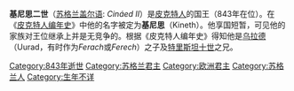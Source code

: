 {{expand|time=2015-02-19T03:58:22+00:00}}
{{unreferenced|time=2014-01-05T12:28:15+00:00}}
{{Infobox monarch
| name            =基尼思二世
| title           =[[皮克特人国王列表|皮克特人的国王]]
| reign           =843年
| predecessor     =[[布鲁德六世|布鲁德六世]]
| successor       =[[布鲁德七世|布鲁德七世]]
| father          =[[乌拉德|乌拉德]]
|}}

'''基尼思二世'''（[[苏格兰盖尔语|苏格兰盖尔语]]: ''Cináed II''）是[[皮克特人|皮克特人]]的国王（843年在位）。在《[[皮克特人编年史|皮克特人编年史]]》中他的名字被定为'''基尼思'''（Kineth）。他享国短暂，可见他的家族对王位继承上并是无竞争的。根据《皮克特人编年史》得知他是[[乌拉德|乌拉德]]（Uurad，有时作为''Ferach''或''Ferech''）之子及[[特里斯坦十世|特里斯坦十世]]之兄。

{{S-start}}
{{s-reg}}
{{s-bef|before=[[布鲁德六世|布鲁德六世]]}}
{{s-ttl|title=[[皮克特人国王列表|皮克特人的国王]]|years=843年}}
{{s-aft|after=[[布鲁德七世|布鲁德七世]]}}
{{end}}
{{苏格兰君主}}

{{DEFAULTSORT:Ciniod 02 Of The Picts}}
[[Category:843年逝世|Category:843年逝世]]
[[Category:苏格兰君主|Category:苏格兰君主]]
[[Category:欧洲君主|Category:欧洲君主]]
[[Category:苏格兰人|Category:苏格兰人]]
[[Category:生年不详|Category:生年不详]]